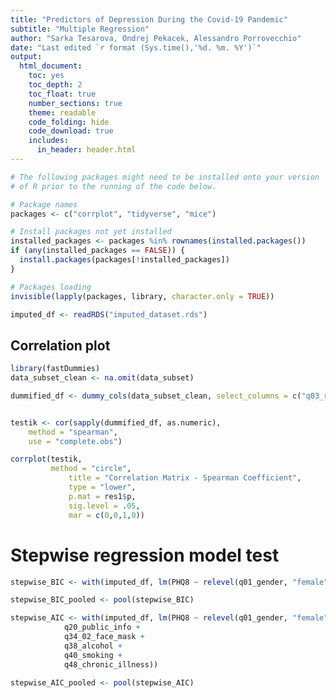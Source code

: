 ```yaml
---
title: "Predictors of Depression During the Covid-19 Pandemic" 
subtitle: "Multiple Regression"
author: "Sarka Tesarova, Ondrej Pekacek, Alessandro Porrovecchio"
date: "Last edited `r format (Sys.time(),'%d. %m. %Y')`"
output:
  html_document: 
    toc: yes
    toc_depth: 2
    toc_float: true
    number_sections: true
    theme: readable
    code_folding: hide
    code_download: true
    includes:
      in_header: header.html
---
```



```r
# The following packages might need to be installed onto your version 
# of R prior to the running of the code below.

# Package names
packages <- c("corrplot", "tidyverse", "mice")

# Install packages not yet installed
installed_packages <- packages %in% rownames(installed.packages())
if (any(installed_packages == FALSE)) {
  install.packages(packages[!installed_packages])
}

# Packages loading
invisible(lapply(packages, library, character.only = TRUE))

imputed_df <- readRDS("imputed_dataset.rds")


```

## Correlation plot

```r

library(fastDummies)
data_subset_clean <- na.omit(data_subset)

dummified_df <- dummy_cols(data_subset_clean, select_columns = c("q03_relationship_type", "q01_gender"), remove_selected_columns = TRUE, remove_first_dummy = TRUE)


testik <- cor(sapply(dummified_df, as.numeric), 
    method = "spearman", 
    use = "complete.obs")

corrplot(testik, 
         method = "circle", 
             title = "Correlation Matrix - Spearman Coefficient", 
             type = "lower", 
             p.mat = res1$p, 
             sig.level = .05, 
             mar = c(0,0,1,0))

```


# Stepwise regression model test

```r
stepwise_BIC <- with(imputed_df, lm(PHQ8 ~ relevel(q01_gender, "female") + q02_age + q04_children + q36_econ_worry + q18_02_soc_media + q47_self_reporting_health + q49_health_limitations))

stepwise_BIC_pooled <- pool(stepwise_BIC)

stepwise_AIC <- with(imputed_df, lm(PHQ8 ~ relevel(q01_gender, "female") + q02_age + q04_children + q36_econ_worry + q18_02_soc_media + q47_self_reporting_health + q49_health_limitations + relevel(q03_relationship_type, "single") +
            q20_public_info +
            q34_02_face_mask +
            q38_alcohol +
            q40_smoking +
            q48_chronic_illness))

stepwise_AIC_pooled <- pool(stepwise_AIC)



```



